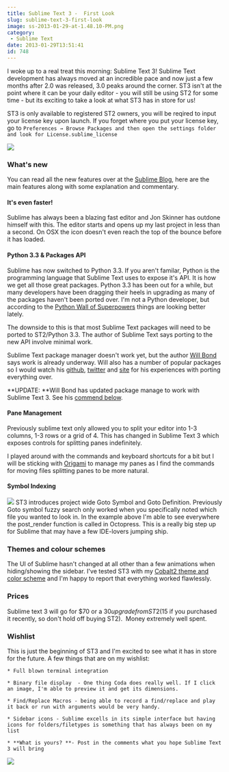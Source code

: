 ```yaml
---
title: Sublime Text 3 -  First Look
slug: sublime-text-3-first-look
image: ss-2013-01-29-at-1.48.10-PM.png
category:
 - Sublime Text
date: 2013-01-29T13:51:41
id: 748
---
```

I woke up to a real treat this morning: Sublime Text 3! Sublime Text development has always moved at an incredible pace and now just a few months after 2.0 was released, 3.0 peaks around the corner. ST3 isn't at the point where it can be your daily editor - you will still be using ST2 for some time - but its exciting to take a look at what ST3 has in store for us!

ST3 is only available to registered ST2 owners, you will be reqired to input your license key upon launch. If you forget where you put your license key, go to `Preferences → Browse Packages and then open the settings folder and look for License.sublime_license`

![](content)

### What's new

You can read all the new features over at the [Sublime Blog](http://www.sublimetext.com/blog/articles/sublime-text-3-beta), here are the main features along with some explanation and commentary.

#### It's even faster!

Sublime has always been a blazing fast editor and Jon Skinner has outdone himself with this. The editor starts and opens up my last project in less than a second. On OSX the icon doesn't even reach the top of the bounce before it has loaded.

#### Python 3.3 & Packages API

Sublime has now switched to Python 3.3. If you aren't familar, Python is the programming language that Sublime Text uses to expose it's API. It is how we get all those great packages. Python 3.3 has been out for a while, but many developers have been dragging their heels in upgrading as many of the packages haven't been ported over. I'm not a Python developer, but according to the [Python Wall of Superpowers](https://python3wos.appspot.com/) things are looking better lately.

The downside to this is that most Sublime Text packages will need to be ported to ST2/Python 3.3. The author of Sublime Text says porting to the new API involve minimal work.

Sublime Text package manager doesn't work yet, but the author [Will Bond](https://twitter.com/wbond) says work is already underway. Will also has a number of popular packages so I would watch his [github](https://github.com/wbond/), [twitter](https://twitter.com/wbond) and [site](http://wbond.net/sublime_packages) for his experiences with porting everything over.

\*\*UPDATE: \*\*Will Bond has updated package manage to work with Sublime Text 3. See his [commend below](http://wesbos.com/sublime-text-3-first-look/#comment-1511).

#### Pane Management

Previously sublime text only allowed you to split your editor into 1-3 columns, 1-3 rows or a grid of 4. This has changed in Sublime Text 3 which exposes controls for splitting panes indefinitely.

I played around with the commands and keyboard shortcuts for a bit but I will be sticking with [Origami](https://github.com/SublimeText/Origami) to manage my panes as I find the commands for moving files splitting panes to be more natural.

#### Symbol Indexing

![](content) ST3 introduces project wide Goto Symbol and Goto Definition. Previously Goto symbol fuzzy search only worked when you specifically noted which file you wanted to look in. In the example above I'm able to see everywhere the post\_render function is called in Octopress. This is a really big step up for Sublime that may have a few IDE-lovers jumping ship.

### Themes and colour schemes

The UI of Sublime hasn't changed at all other than a few animations when hiding/showing the sidebar. I've tested ST3 with my [Cobalt2 theme and color scheme](https://github.com/wesbos/cobalt2/) and I'm happy to report that everything worked flawlessly.

### Prices

Sublime text 3 will go for $70 or a $30 upgrade from ST2 ($15 if you purchased it recently, so don't hold off buying ST2).  Money extremely well spent.

### Wishlist

This is just the beginning of ST3 and I'm excited to see what it has in store for the future. A few things that are on my wishlist:

```
* Full blown terminal integration

* Binary file display  - One thing Coda does really well. If I click an image, I'm able to preview it and get its dimensions.

* Find/Replace Macros - being able to record a find/replace and play it back or run with arguments would be very handy.

* Sidebar icons - Sublime excells in its simple interface but having icons for folders/filetypes is something that has always been on my list

* **What is yours? **- Post in the comments what you hope Sublime Text 3 will bring
```

[![](facebook-share2.png)](https://sublimetextbook.com/?utm_source=st3firstlook&utm_medium=banner&utm_campaign=product)